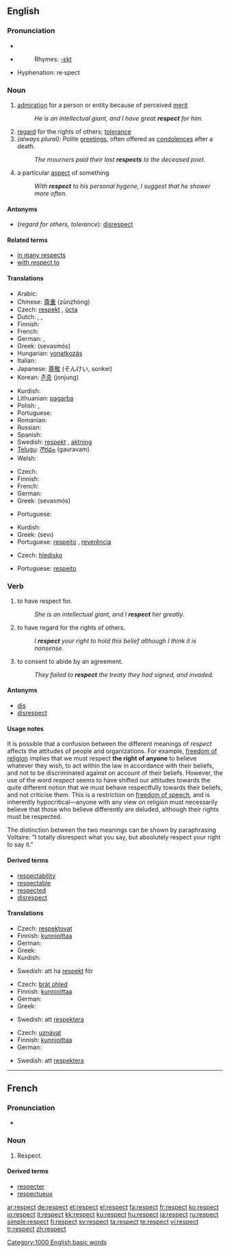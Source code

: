 {{wikipedia|Respect (disambiguation)}}
==English==

{{rank|greatest|property|started|742|respect|that's|Christian|food}}

===Pronunciation===
*{{IPA|/ɹɪˈspɛkt/}}
*{{audio|en-us-respects.ogg|Audio (US)}}
*:Rhymes: [[Rhymes:English:-ɛkt|-ɛkt]]
*Hyphenation: re·spect

===Noun===
{{en-noun|-}}

# [[admiration]] for a person or entity because of perceived [[merit]]
#:''He is an intellectual giant, and I have great '''respect''' for him.''
# [[regard]] for the rights of others; [[tolerance]]
# ''(always plural):'' Polite [[greetings]], often offered as [[condolences]] after a death.
#:''The mourners paid their last '''respects''' to the deceased poet.''
# a particular [[aspect]] of something
#:''With '''respect''' to his personal hygene, I suggest that he shower more often.''

====Antonyms====
* (''regard for others, tolerance''): [[disrespect]]

====Related terms====
* [[in many respects]]
* [[with respect to]]

====Translations====
{{trans-top|admiration for a person or entity because of perceived merit}}
* Arabic: {{Arab|[[احترم]]}} {{IPAchar|(eħtirám)}}
* Chinese: [[尊重]] (zūnzhòng)
* Czech: [[respekt]] {{m}}, [[úcta]] {{f}}
* Dutch: {{t-|nl|respect|m}}, {{t+|nl|achting|f}}, {{t+|nl|eerbied|f}}
* Finnish: {{t-|fi|kunnioitus}}
* French: {{t+|fr|respect|m}}
* German: {{t+|de|Achtung|f}}, {{t+|de|Respekt|m}}
* Greek: {{t+|el|σεβασμός|m|sc=Grek}} (sevasmós)
* Hungarian: [[vonatkozás]]
* Italian: {{t+|it|rispetto|m}}
* Japanese: [[尊敬]] (そんけい, sonkei)
* Korean: [[존중]] (jonjung)
{{trans-mid}}
* Kurdish: {{KUchar|[[ڕێز]]}}
* Lithuanian: [[pagarba]] {{f}}
* Polish: {{t+|pl|respekt|m}}, {{t+|pl|szacunek|m}}
* Portuguese: {{t+|pt|respeito|m}}
* Romanian: {{t-|ro|respect}}
* Russian: {{t+|ru|уважение|n|tr=uvažénije|sc=Cyrl}}
* Spanish: {{t-|es|respecto|m}}
* Swedish: [[respekt]] {{c}}, [[aktning]] {{c}}
* [[Telugu]]: [[గౌరవం]] (gauravam)
* Welsh: {{t-|cy|parch|m|xs=Welsh}}
{{trans-bottom}}

{{trans-top|tolerance}}
* Czech: {{t-|cs|ohled|m}}
* Finnish: {{t-|fi|kunnioitus}}
* French: {{t+|fr|tolérance|f}}
* German: {{t+|de|Respekt|m}}
* Greek: {{t+|el|σεβασμός|m|sc=Grek}} (sevasmós)
{{trans-mid}}
* Portuguese: {{t+|pt|tolerância|f}}
{{trans-bottom}}

{{trans-top|Polite greetings}}
{{trans-mid}}
* Kurdish: {{KUchar|[[ڕێزوسڵاو]]}}
* Greek: {{t-|el|σέβη|m|sc=Grek}} (sevι)
* Portuguese: [[respeito]] {{m}}, [[reverência]] {{f}}
{{trans-bottom}}

{{trans-top|a particular aspect of something}}
* Czech: [[hledisko]] {{n}}
{{trans-mid}}
* Portuguese: [[respeito]] {{m}}
{{trans-bottom}}

===Verb===
{{en-verb}}

# to have respect for.
#:''She is an intellectual giant, and I '''respect''' her greatly.''
# to have regard for the rights of others.
#:''I '''respect''' your right to hold this belief although I think it is nonsense.''
# to consent to abide by an agreement.
#:''They failed to '''respect''' the treaty they had signed, and invaded.''

====Antonyms====
* [[dis]]<!-- or can it also be spelled "diss"? -->
* [[disrespect]]

====Usage notes====
It is possible that a confusion between the different meanings of ''respect'' affects the attitudes of people and organizations. For example, [[freedom of religion]] implies that we must respect '''the right of anyone''' to believe whatever they wish, to act within the law in accordance with their beliefs, and not to be discriminated against on account of their beliefs. However, the use of the word ''respect'' seems to have shifted our attitudes towards the quite different notion that we must behave respectfully towards their beliefs, and not criticise them. This is a restriction on [[freedom of speech]], and is inherently hypocritical&mdash;anyone with any view on religion must necessarily believe that those who believe differently are deluded, although their rights must be respected.

The distinction between the two meanings can be shown by paraphrasing Voltaire: "I totally disrespect what you say, but absolutely respect your right to say it."

====Derived terms====
* [[respectability]]
* [[respectable]]
* [[respected]]
* [[disrespect]]

====Translations====
{{trans-top|to have respect for}}
* Czech: [[respektovat]]
* Finnish: [[kunnioittaa]]
* German: {{t+|de|respektieren}}
* Greek: {{t+|el|σέβομαι|sc=Grek}}
* Kurdish: {{KUchar|[[ڕێز گرتن]]}}
{{trans-mid}}
* Swedish: att ha [[respekt]] för
{{trans-bottom}}

{{trans-top|to have regard for the rights of others}}
* Czech: [[brát ohled]]
* Finnish: [[kunnioittaa]]
* German: {{t+|de|respektieren}}
* Greek: {{t+|el|σέβομαι|sc=Grek}}
{{trans-mid}}
* Swedish: att [[respektera]]
{{trans-bottom}}

{{trans-top|to consent to abide by an agreement}}
* Czech: [[uznávat]]
* Finnish: [[kunnioittaa]]
* German: {{t+|de|respektieren}}
{{trans-mid}}
* Swedish: att [[respektera]]
{{trans-bottom}}

[[Category:1000 English basic words]]

----

==French==

===Pronunciation===
*{{audio|Fr-Respect-fr-Paris.ogg|Audio (FR)}}

===Noun===
{{fr-noun|m}}

# Respect.

====Derived terms====
*[[respecter]]
*[[respectueux]]

[[ar:respect]]
[[de:respect]]
[[et:respect]]
[[el:respect]]
[[fa:respect]]
[[fr:respect]]
[[ko:respect]]
[[io:respect]]
[[it:respect]]
[[kk:respect]]
[[ku:respect]]
[[hu:respect]]
[[ja:respect]]
[[ru:respect]]
[[simple:respect]]
[[fi:respect]]
[[sv:respect]]
[[ta:respect]]
[[te:respect]]
[[vi:respect]]
[[tr:respect]]
[[zh:respect]]
